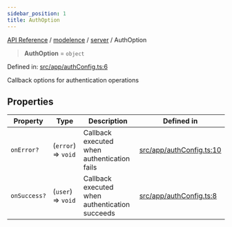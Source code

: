 ```yaml
---
sidebar_position: 1
title: AuthOption
---
```


[API Reference](/api-reference/modelence/server/type-aliases/../../../index) / [modelence](/api-reference/modelence/server/type-aliases/../../index) / [server](/api-reference/modelence/server/type-aliases/../index) / AuthOption

> **AuthOption** = `object`

Defined in: [src/app/authConfig.ts:6](https://github.com/modelence/modelence/blob/5904a57fe50964e5b66f94e20b2f5e3f75002742/packages/modelence/src/app/authConfig.ts#L6)

Callback options for authentication operations

## Properties

| Property | Type | Description | Defined in |
| ------ | ------ | ------ | ------ |
| <a id="onerror"></a> `onError?` | (`error`) => `void` | Callback executed when authentication fails | [src/app/authConfig.ts:10](https://github.com/modelence/modelence/blob/5904a57fe50964e5b66f94e20b2f5e3f75002742/packages/modelence/src/app/authConfig.ts#L10) |
| <a id="onsuccess"></a> `onSuccess?` | (`user`) => `void` | Callback executed when authentication succeeds | [src/app/authConfig.ts:8](https://github.com/modelence/modelence/blob/5904a57fe50964e5b66f94e20b2f5e3f75002742/packages/modelence/src/app/authConfig.ts#L8) |
